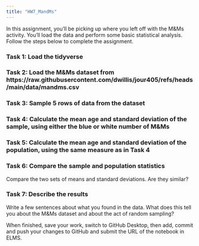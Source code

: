 ```yaml
---
title: "HW7_MandMs"
---
```


In this assignment, you'll be picking up where you left off with the M&Ms activity. You'll load the data and perform some basic statistical analysis. Follow the steps below to complete the assignment.

### Task 1: Load the tidyverse


### Task 2: Load the M&Ms dataset from https://raw.githubusercontent.com/dwillis/jour405/refs/heads/main/data/mandms.csv


### Task 3: Sample 5 rows of data from the dataset


### Task 4: Calculate the mean age and standard deviation of the sample, using either the blue or white number of M&Ms


### Task 5: Calculate the mean age and standard deviation of the population, using the same measure as in Task 4


### Task 6: Compare the sample and population statistics

Compare the two sets of means and standard deviations. Are they similar?

### Task 7: Describe the results

Write a few sentences about what you found in the data. What does this tell you about the M&Ms dataset and about the act of random sampling?


When finished, save your work, switch to GitHub Desktop, then add, commit and push your changes to GitHub and submit the URL of the notebook in ELMS.
